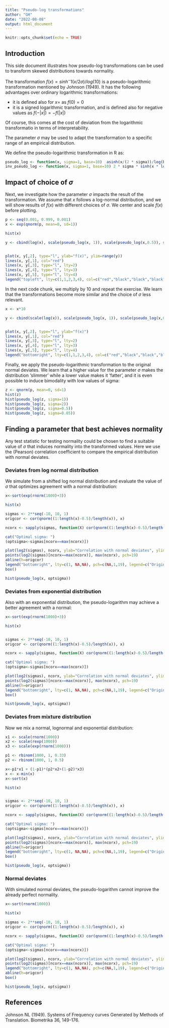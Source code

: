 ```yaml
---
title: "Pseudo-log transformations"
author: "GH"
date: "2022-08-08"
output: html_document
---
```


```r
knitr::opts_chunk$set(echo = TRUE)
```

## Introduction

This side document illustrates how pseudo-log transformations can be used to transform skewed distributions towards normality. 

The transformation $f(x) = sinh^-1(x/2\sigma)/log(10)$ is a pseudo-logarithmic transformation mentioned by Johnson (1949). It has the following advantages over ordinary logarithmic transformations:

* it is defined also for $x=$ as $f(0) = 0$
* it is a signed logarithmic transformation, and is defined also for negative values as $f(-|x|)=-f(|x|)$

Of course, this comes at the cost of deviation from the logarithmic transformatio in terms of interpretability.

The parameter $\sigma$ may be used to adapt the transformation to a specific range of an empirical distribution.

We define the pseudo-logarithmic transformation in R as:

```r
pseudo_log <- function(x, sigma=1, base=10)  asinh(x/(2 * sigma))/log(base)
inv_pseudo_log <- function(x, sigma=1, base=10) 2 * sigma * sinh(x * log(base))
```

## Impact of choice of $\sigma$

Next, we investigate how the parameter $\sigma$ impacts the result of the transformation. We assume that $x$ follows a log-normal distribution, and we will show results of $f(x)$ with different choices of $\sigma$. We center and scale $f(x)$ before plotting.


```r
p <- seq(0.001, 0.999, 0.001)
x <- exp(qnorm(p, mean=0, sd=1))

hist(x)

y <- cbind(log(x), scale(pseudo_log(x, 1)), scale(pseudo_log(x,0.5)), scale(pseudo_log(x, 2)), scale(pseudo_log(x, 0.05)))


plot(x, y[,2], type="l", ylab="f(x)", ylim=range(y))
lines(x, y[,1], col="red")
lines(x, y[,3], type="l", lty=2)
lines(x, y[,4], type="l", lty=3)
lines(x, y[,5], type="l", lty=4)
legend("topleft", lty=c(1,1,2,3,4), col=c("red","black","black","black","black"), legend=c("log", "sigma=1", "sigma=0.5", "sigma=2", "sigma=0.05"))
```


In the next code chunk, we multiply by 10 and repeat the exercise. We learn that the transformations become more similar and the choice of $\sigma$ less relevant.

```r
x <- x*10

y <- cbind(scale(log(x)), scale(pseudo_log(x, 1)), scale(pseudo_log(x,0.5)), scale(pseudo_log(x, 2)), scale(pseudo_log(x, 0.05)))


plot(x, y[,2], type="l", ylab="f(x)")
lines(x, y[,1], col="red")
lines(x, y[,3], type="l", lty=2)
lines(x, y[,4], type="l", lty=3)
lines(x, y[,5], type="l", lty=4)
legend("bottomright", lty=c(1,1,2,3,4), col=c("red","black","black","black","black"), legend=c("log", "sigma=1", "sigma=0.5", "sigma=2", "sigma=0.05"))


```

Finally, we apply the pseudo-logarithmic transformation to the original normal deviates. We learn that a higher value for the parameter $\sigma$ makes the distribution 'slimmer' while a lower value makes it 'fatter', and it is even possible to induce bimodality with low values of sigma:

```r
z <- qnorm(p, mean=0, sd=1)
hist(z)
hist(pseudo_log(z, sigma=1))
hist(pseudo_log(z, sigma=2))
hist(pseudo_log(z, sigma=0.5))
hist(pseudo_log(z, sigma=0.05))
```

## Finding a parameter that best achieves normality

Any test statistic for testing normality could be chosen to find a suitable value of $\sigma$ that induces normality into the transformed values. Here we use the (Pearson) correlation coefficient to compare the empirical distribution with normal deviates.

### Deviates from log normal distribution

We simulate from a shifted log normal distribution and evaluate the value of $\sigma$ that optimizes agreement with a normal distribution:

```r
x<-sort(exp(rnorm(1000)+3))

hist(x)

sigmas <- 2**seq(-10, 10, 1)
origcor <- cor(qnorm((1:length(x)-0.5)/length(x)), x)

ncorx <- sapply(sigmas, function(X) cor(qnorm((1:length(x)-0.5)/length(x)), pseudo_log(x,X)))

cat("Optimal sigma: ")
(optsigma<-sigmas[ncorx==max(ncorx)])

plot(log2(sigmas), ncorx, ylab="Correlation with normal deviates", ylim=c(0,1))
points(log2(sigmas)[ncorx==max(ncorx)], max(ncorx), pch=19)
abline(h=origcor)
legend("bottomright", lty=c(1, NA,NA), pch=c(NA,1,19), legend=c("Original", "Pseudo-log", "Pseudo-log with optimal sigma"))
box()

hist(pseudo_log(x, optsigma))
```

### Deviates from exponential distribution

Also with an exponential distribution, the pseudo-logarithm may achieve a better agreement with a normal:
```r
x<-sort(exp(rnorm(1000)+3))

hist(x)


sigmas <- 2**seq(-10, 10, 1)
origcor <- cor(qnorm((1:length(x)-0.5)/length(x)), x)

ncorx <- sapply(sigmas, function(X) cor(qnorm((1:length(x)-0.5)/length(x)), pseudo_log(x,X)))

cat("Optimal sigma: ")
(optsigma<-sigmas[ncorx==max(ncorx)])

plot(log2(sigmas), ncorx, ylab="Correlation with normal deviates", ylim=c(0,1))
points(log2(sigmas)[ncorx==max(ncorx)], max(ncorx), pch=19)
abline(h=origcor)
legend("bottomright", lty=c(1, NA,NA), pch=c(NA,1,19), legend=c("Original", "Pseudo-log", "Pseudo-log with optimal sigma"))
box()

hist(pseudo_log(x, optsigma))
```

### Deviates from mixture distribution

Now we mix a normal, lognormal and exponential distribution:

```r
x1 <- scale(rnorm(1000))
x2 <- scale(rexp(1000))
x3 <- scale(exp(rnorm(1000)))

p1 <- rbinom(1000, 1, 0.33)
p2 <- rbinom(1000, 1, 0.5)

x<-p1*x1 + (1-p1)*(p2*x2+(1-p2)*x3)
x <- x-min(x)
x<-sort(x)

hist(x)


sigmas <- 2**seq(-10, 10, 1)
origcor <- cor(qnorm((1:length(x)-0.5)/length(x)), x)

ncorx <- sapply(sigmas, function(X) cor(qnorm((1:length(x)-0.5)/length(x)), pseudo_log(x,X)))

cat("Optimal sigma: ")
(optsigma<-sigmas[ncorx==max(ncorx)])

plot(log2(sigmas), ncorx, ylab="Correlation with normal deviates", ylim=c(0,1))
points(log2(sigmas)[ncorx==max(ncorx)], max(ncorx), pch=19)
abline(h=origcor)
legend("bottomright", lty=c(1, NA,NA), pch=c(NA,1,19), legend=c("Original", "Pseudo-log", "Pseudo-log with optimal sigma"))
box()

hist(pseudo_log(x, optsigma))
```


### Normal deviates

With simulated normal deviates, the pseudo-logarithm cannot improve the already perfect normality.

```r
x<-sort(rnorm(1000))

hist(x)

sigmas <- 2**seq(-10, 10, 1)
origcor <- cor(qnorm((1:length(x)-0.5)/length(x)), x)

ncorx <- sapply(sigmas, function(X) cor(qnorm((1:length(x)-0.5)/length(x)), pseudo_log(x,X)))

cat("Optimal sigma: ")
(optsigma<-sigmas[ncorx==max(ncorx)])

plot(log2(sigmas), ncorx, ylab="Correlation with normal deviates", ylim=c(0,1))
points(log2(sigmas)[ncorx==max(ncorx)], max(ncorx), pch=19)
legend("bottomright", lty=c(1, NA,NA), pch=c(NA,1,19), legend=c("Original", "Pseudo-log", "Pseudo-log with optimal sigma"))
abline(h=origcor)
box()

hist(pseudo_log(x, optsigma))
```

## References

Johnson NL (1949). Systems of Frequency curves Generated by Methods of Translation. Biometrika 36, 149-176.